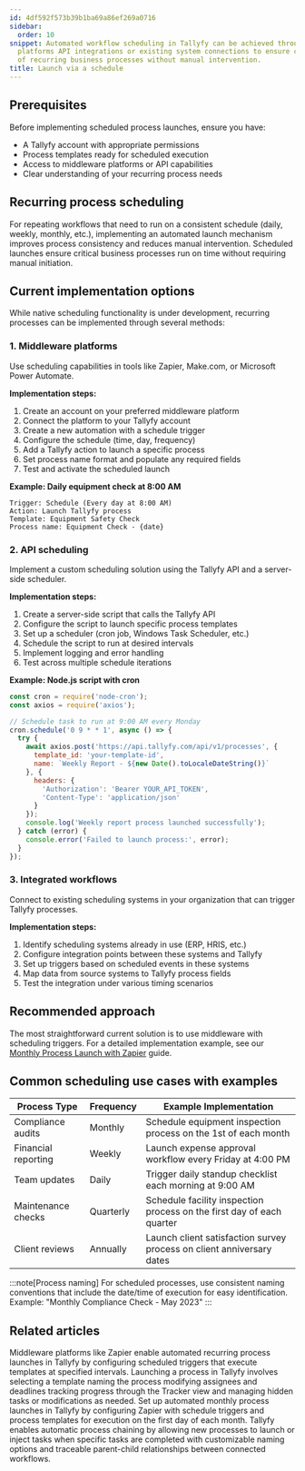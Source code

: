 ```yaml
---
id: 4df592f573b39b1ba69a86ef269a0716
sidebar:
  order: 10
snippet: Automated workflow scheduling in Tallyfy can be achieved through middleware
  platforms API integrations or existing system connections to ensure consistent execution
  of recurring business processes without manual intervention.
title: Launch via a schedule
---
```


## Prerequisites

Before implementing scheduled process launches, ensure you have:
- A Tallyfy account with appropriate permissions
- Process templates ready for scheduled execution
- Access to middleware platforms or API capabilities
- Clear understanding of your recurring process needs

## Recurring process scheduling

For repeating workflows that need to run on a consistent schedule (daily, weekly, monthly, etc.), implementing an automated launch mechanism improves process consistency and reduces manual intervention. Scheduled launches ensure critical business processes run on time without requiring manual initiation.

## Current implementation options

While native scheduling functionality is under development, recurring processes can be implemented through several methods:

### 1. Middleware platforms

Use scheduling capabilities in tools like Zapier, Make.com, or Microsoft Power Automate.

**Implementation steps:**
1. Create an account on your preferred middleware platform
2. Connect the platform to your Tallyfy account
3. Create a new automation with a schedule trigger
4. Configure the schedule (time, day, frequency)
5. Add a Tallyfy action to launch a specific process
6. Set process name format and populate any required fields
7. Test and activate the scheduled launch

**Example: Daily equipment check at 8:00 AM**
```
Trigger: Schedule (Every day at 8:00 AM)
Action: Launch Tallyfy process
Template: Equipment Safety Check
Process name: Equipment Check - {date}
```

### 2. API scheduling

Implement a custom scheduling solution using the Tallyfy API and a server-side scheduler.

**Implementation steps:**
1. Create a server-side script that calls the Tallyfy API
2. Configure the script to launch specific process templates
3. Set up a scheduler (cron job, Windows Task Scheduler, etc.)
4. Schedule the script to run at desired intervals
5. Implement logging and error handling
6. Test across multiple schedule iterations

**Example: Node.js script with cron**
```javascript
const cron = require('node-cron');
const axios = require('axios');

// Schedule task to run at 9:00 AM every Monday
cron.schedule('0 9 * * 1', async () => {
  try {
    await axios.post('https://api.tallyfy.com/api/v1/processes', {
      template_id: 'your-template-id',
      name: `Weekly Report - ${new Date().toLocaleDateString()}`
    }, {
      headers: {
        'Authorization': 'Bearer YOUR_API_TOKEN',
        'Content-Type': 'application/json'
      }
    });
    console.log('Weekly report process launched successfully');
  } catch (error) {
    console.error('Failed to launch process:', error);
  }
});
```

### 3. Integrated workflows

Connect to existing scheduling systems in your organization that can trigger Tallyfy processes.

**Implementation steps:**
1. Identify scheduling systems already in use (ERP, HRIS, etc.)
2. Configure integration points between these systems and Tallyfy
3. Set up triggers based on scheduled events in these systems
4. Map data from source systems to Tallyfy process fields
5. Test the integration under various timing scenarios

## Recommended approach

The most straightforward current solution is to use middleware with scheduling triggers. For a detailed implementation example, see our [Monthly Process Launch with Zapier](/products/pro/integrations/middleware/zapier/how-to-automate-monthly-process-launch-with-zapier/) guide.

## Common scheduling use cases with examples

| Process Type | Frequency | Example Implementation |
|--------------|-----------|------------------------|
| Compliance audits | Monthly | Schedule equipment inspection process on the 1st of each month |
| Financial reporting | Weekly | Launch expense approval workflow every Friday at 4:00 PM |
| Team updates | Daily | Trigger daily standup checklist each morning at 9:00 AM |
| Maintenance checks | Quarterly | Schedule facility inspection process on the first day of each quarter |
| Client reviews | Annually | Launch client satisfaction survey process on client anniversary dates |

:::note[Process naming]
For scheduled processes, use consistent naming conventions that include the date/time of execution for easy identification. Example: "Monthly Compliance Check - May 2023"
:::


## Related articles
<CardGrid>
<LinkTitleCard header="<b>Launching > Automatically schedule a process</b>" href="/products/pro/launching/how-can-i-schedule-a-process-in-tallyfy-using-middleware/" > Middleware platforms like Zapier enable automated recurring process launches in Tallyfy by configuring scheduled triggers that execute templates at specified intervals. </LinkTitleCard>
<LinkTitleCard header="<b>Launching > Launch manually</b>" href="/products/pro/launching/how-can-i-launch-a-process-in-tallyfy/" > Launching a process in Tallyfy involves selecting a template naming the process modifying assignees and deadlines tracking progress through the Tracker view and managing hidden tasks or modifications as needed. </LinkTitleCard>
<LinkTitleCard header="<b>Zapier > Automate monthly process launch with Zapier</b>" href="/products/pro/integrations/middleware/zapier/how-to-automate-monthly-process-launch-with-zapier/" > Set up automated monthly process launches in Tallyfy by configuring Zapier with schedule triggers and process templates for execution on the first day of each month. </LinkTitleCard>
<LinkTitleCard header="<b>Launching > Launch another process when a task is completed</b>" href="/products/pro/launching/launch-process-when-task-is-completed/" > Tallyfy enables automatic process chaining by allowing new processes to launch or inject tasks when specific tasks are completed with customizable naming options and traceable parent-child relationships between connected workflows. </LinkTitleCard>
</CardGrid>